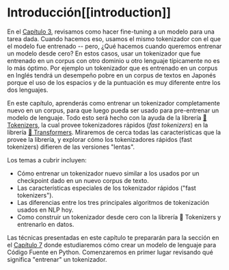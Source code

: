 # Introducción[[introduction]]

<CourseFloatingBanner
    chapter={6}
    classNames="absolute z-10 right-0 top-0"
/>

En el [Capítulo 3](/course/chapter3), revisamos como hacer fine-tuning a un modelo para una tarea dada. Cuando hacemos eso, usamos el mismo tokenizador con el que el modelo fue entrenado -- pero, ¿Qué hacemos cuando queremos entrenar un modelo desde cero? En estos casos, usar un tokenizador que fue entrenado en un corpus con otro dominio u otro lenguaje típicamente no es lo más óptimo. Por ejemplo un tokenizador que es entrenado en un corpus en Inglés tendrá un desempeño pobre en un corpus de textos en Japonés porque el uso de los espacios y de la puntuación es muy diferente entre los dos lenguajes.


En este capítulo, aprenderás como entrenar un tokenizador completamente nuevo en un corpus, para que luego pueda ser usado para pre-entrenar un modelo de lenguaje. Todo esto será hecho con la ayuda de la librería [🤗 Tokenizers](https://github.com/huggingface/tokenizers), la cual provee tokenizadores rápidos (_fast tokenizers_) en la librería [🤗 Transformers](https://github.com/huggingface/transformers). Miraremos de cerca todas las características que la provee la librería, y explorar cómo los tokenizadores rápidos (fast tokenizers) difieren de las versiones "lentas".

Los temas a cubrir incluyen:

* Cómo entrenar un tokenizador nuevo similar a los usados por un checkpoint dado en un nuevo corpus de texto.
* Las características especiales de los tokenizador rápidos ("fast tokenizers").
* Las diferencias entre los tres principales algoritmos de tokenización usados en NLP hoy.
* Como construir un tokenizador desde cero con la librería 🤗 Tokenizers y entrenarlo en datos. 

Las técnicas presentadas en este capítulo te prepararán para la sección en el [Capítulo 7](/course/chapter7/6) donde estudiaremos cómo crear un modelo de lenguaje para Código Fuente en Python. Comenzaremos en primer lugar revisando qué significa "entrenar" un tokenizador.